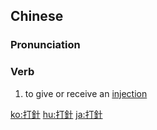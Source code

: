 {{also|打针}}
==Chinese==
{{zh-forms|s=打针}}

===Pronunciation===
{{zh-pron
|m=dǎzhēn
|c=daa2 zam1
|cat=v
}}

===Verb===
{{zh-verb}}

# to give or receive an [[injection]]

{{zh-cat|Elementary}}

[[ko:打針]]
[[hu:打針]]
[[ja:打針]]